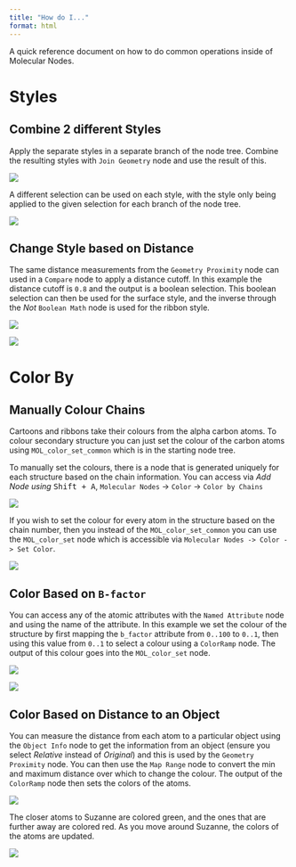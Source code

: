 ```yaml
---
title: "How do I..."
format: html
---
```


A quick reference document on how to do common operations inside of Molecular Nodes.

# Styles
## Combine 2 different Styles

Apply the separate styles in a separate branch of the node tree. Combine the resulting styles with `Join Geometry` node and use the result of this.

![](images/CleanShot%202023-06-08%20at%2011.51.26@2x.png)

A different selection can be used on each style, with the style only being applied to the given selection for each branch of the node tree.

![](images/CleanShot%202023-06-08%20at%2011.53.34@2x.png)

## Change Style based on Distance

The same distance measurements from the `Geometry Proximity` node can used in a `Compare` node to apply a distance cutoff. In this example the distance cutoff is `0.8` and the output is a boolean selection. This boolean selection can then be used for the surface style, and the inverse through the *Not* `Boolean Math` node is used for the ribbon style.

![](images/CleanShot 2023-06-08 at 12.20.35@2x.png)

![](images/CleanShot 2023-06-08 at 12.21.05@2x.png)

# Color By
## Manually Colour Chains

Cartoons and ribbons take their colours from the alpha carbon atoms. To colour secondary structure you can just set the colour of the carbon atoms using `MOL_color_set_common` which is in the starting node tree.

To manually set the colours, there is a node that is generated uniquely for each structure based on the chain information. You can access via *Add Node using* <kbd>Shift + A</kbd>, `Molecular Nodes` -\> `Color` -\> `Color by Chains`

![](images/CleanShot%202023-06-08%20at%2011.57.07@2x.png)

If you wish to set the colour for every atom in the structure based on the chain number, then you instead of the `MOL_color_set_common` you can use the `MOL_color_set` node which is accessible via `Molecular Nodes -> Color -> Set Color`.

![](images/CleanShot%202023-06-08%20at%2011.57.24@2x.png)

## Color Based on `B-factor`

You can access any of the atomic attributes with the `Named Attribute` node and using the name of the attribute. In this example we set the colour of the structure by first mapping the `b_factor` attribute from `0..100` to `0..1`, then using this value from `0..1` to select a colour using a `ColorRamp` node. The output of this colour goes into the `MOL_color_set` node.

![](images/CleanShot%202023-06-08%20at%2012.04.22@2x.png)

![](images/CleanShot%202023-06-08%20at%2012.06.43@2x.png)

## Color Based on Distance to an Object

You can measure the distance from each atom to a particular object using the `Object Info` node to get the information from an object (ensure you select *Relative* instead of *Original*) and this is used by the `Geometry Proximity` node. You can then use the `Map Range` node to convert the min and maximum distance over which to change the colour. The output of the `ColorRamp` node then sets the colors of the atoms.

![](images/CleanShot%202023-06-08%20at%2012.09.54@2x.png)

The closer atoms to Suzanne are colored green, and the ones that are further away are colored red. As you move around Suzanne, the colors of the atoms are updated.

![](images/CleanShot%202023-06-08%20at%2012.10.37@2x.png)


